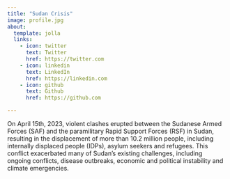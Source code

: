 ```yaml
---
title: "Sudan Crisis"
image: profile.jpg
about:
  template: jolla
  links:
    - icon: twitter
      text: Twitter
      href: https://twitter.com
    - icon: linkedin
      text: LinkedIn
      href: https://linkedin.com
    - icon: github
      text: Github
      href: https://github.com

---
```


On April 15th, 2023, violent clashes erupted between the Sudanese Armed Forces (SAF) and the paramilitary Rapid Support Forces (RSF) in Sudan, resulting in the displacement of more than 10.2 million people, including internally displaced people (IDPs), asylum seekers and refugees. This conflict exacerbated many of Sudan’s existing challenges, including ongoing conflicts, disease outbreaks, economic and political instability and climate emergencies. 
